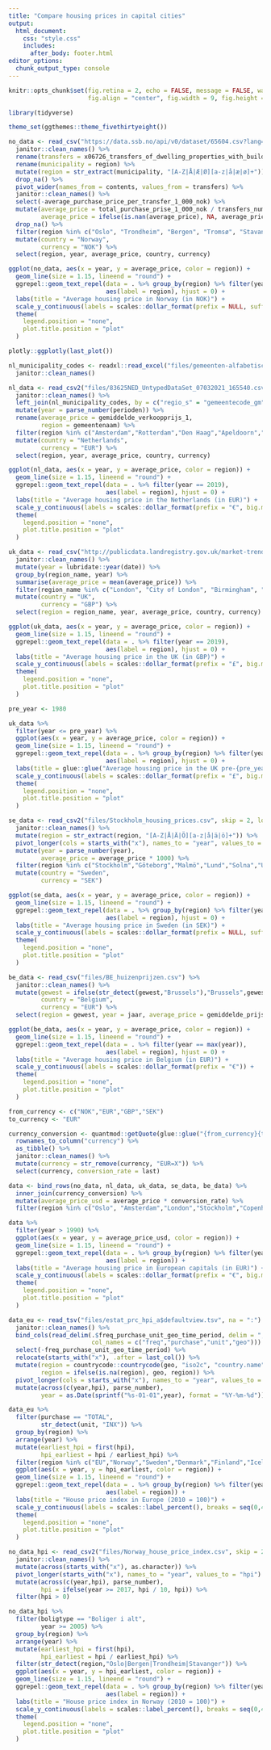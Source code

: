```yaml
---
title: "Compare housing prices in capital cities"
output:
  html_document:
    css: "style.css"
    includes:
      after_body: footer.html
editor_options:
  chunk_output_type: console
---
```


```r
knitr::opts_chunk$set(fig.retina = 2, echo = FALSE, message = FALSE, warning = FALSE, 
                      fig.align = "center", fig.width = 9, fig.height = 6, out.width = "100%")
```

```r
library(tidyverse)

theme_set(ggthemes::theme_fivethirtyeight())
```

```r
no_data <- read_csv("https://data.ssb.no/api/v0/dataset/65604.csv?lang=en", locale = readr::locale(encoding = "latin1"), na = "..") %>% 
  janitor::clean_names() %>% 
  rename(transfers = x06726_transfers_of_dwelling_properties_with_building_free_market_sale_by_region_year_and_contents) %>% 
  rename(municipality = region) %>% 
  mutate(region = str_extract(municipality, "[A-Z|Å|Æ|Ø][a-z|å|æ|ø]+")) %>% 
  drop_na() %>% 
  pivot_wider(names_from = contents, values_from = transfers) %>% 
  janitor::clean_names() %>% 
  select(-average_purchase_price_per_transfer_1_000_nok) %>% 
  mutate(average_price = total_purchase_prise_1_000_nok / transfers_number * 1000,
         average_price = ifelse(is.nan(average_price), NA, average_price)) %>% 
  drop_na() %>% 
  filter(region %in% c("Oslo", "Trondheim", "Bergen", "Tromsø", "Stavanger", "Ålesund", "Bodø", "Kristiansand")) %>% 
  mutate(country = "Norway",
         currency = "NOK") %>% 
  select(region, year, average_price, country, currency)

ggplot(no_data, aes(x = year, y = average_price, color = region)) + 
  geom_line(size = 1.15, lineend = "round") +
  ggrepel::geom_text_repel(data = . %>% group_by(region) %>% filter(year == max(year)),
                           aes(label = region), hjust = 0) + 
  labs(title = "Average housing price in Norway (in NOK)") +
  scale_y_continuous(labels = scales::dollar_format(prefix = NULL, suffix = " kr", big.mark = " ")) +
  theme(
    legend.position = "none",
    plot.title.position = "plot"
  )

plotly::ggplotly(last_plot())
```

```r
nl_municipality_codes <- readxl::read_excel("files/gemeenten-alfabetisch-2021.xlsx") %>% 
  janitor::clean_names()

nl_data <- read_csv2("files/83625NED_UntypedDataSet_07032021_165540.csv") %>% 
  janitor::clean_names() %>% 
  left_join(nl_municipality_codes, by = c("regio_s" = "gemeentecode_gm")) %>% 
  mutate(year = parse_number(perioden)) %>% 
  rename(average_price = gemiddelde_verkoopprijs_1,
         region = gemeentenaam) %>% 
  filter(region %in% c("Amsterdam","Rotterdam","Den Haag","Apeldoorn","Groningen","Maastricht")) %>% 
  mutate(country = "Netherlands",
         currency = "EUR") %>% 
  select(region, year, average_price, country, currency)

ggplot(nl_data, aes(x = year, y = average_price, color = region)) + 
  geom_line(size = 1.15, lineend = "round") +
  ggrepel::geom_text_repel(data = . %>% filter(year == 2019),
                           aes(label = region), hjust = 0) + 
  labs(title = "Average housing price in the Netherlands (in EUR)") +
  scale_y_continuous(labels = scales::dollar_format(prefix = "€", big.mark = " ")) +
  theme(
    legend.position = "none",
    plot.title.position = "plot"
  )
```

```r
uk_data <- read_csv("http://publicdata.landregistry.gov.uk/market-trend-data/house-price-index-data/Average-prices-2020-12.csv?utm_medium=GOV.UK&utm_source=datadownload&utm_campaign=average_price&utm_term=9.30_17_02_21") %>% 
  janitor::clean_names() %>% 
  mutate(year = lubridate::year(date)) %>% 
  group_by(region_name, year) %>% 
  summarise(average_price = mean(average_price)) %>% 
  filter(region_name %in% c("London", "City of London", "Birmingham", "Manchester", "City of Edinburgh", "City of Bristol", "England", "Scotland", "Wales", "Northern Ireland")) %>% 
  mutate(country = "UK",
         currency = "GBP") %>% 
  select(region = region_name, year, average_price, country, currency)

ggplot(uk_data, aes(x = year, y = average_price, color = region)) + 
  geom_line(size = 1.15, lineend = "round") +
  ggrepel::geom_text_repel(data = . %>% filter(year == 2019),
                           aes(label = region), hjust = 0) + 
  labs(title = "Average housing price in the UK (in GBP)") +
  scale_y_continuous(labels = scales::dollar_format(prefix = "£", big.mark = " ")) +
  theme(
    legend.position = "none",
    plot.title.position = "plot"
  )

pre_year <- 1980

uk_data %>% 
  filter(year <= pre_year) %>% 
  ggplot(aes(x = year, y = average_price, color = region)) + 
  geom_line(size = 1.15, lineend = "round") +
  ggrepel::geom_text_repel(data = . %>% group_by(region) %>% filter(year == max(year)),
                           aes(label = region), hjust = 0) + 
  labs(title = glue::glue("Average housing price in the UK pre-{pre_year} (in GBP)")) +
  scale_y_continuous(labels = scales::dollar_format(prefix = "£", big.mark = " ")) +
  theme(
    legend.position = "none",
    plot.title.position = "plot"
  )
```

```r
se_data <- read_csv2("files/Stockholm_housing_prices.csv", skip = 2, locale = readr::locale(encoding = "latin1"), na = "..") %>% 
  janitor::clean_names() %>% 
  mutate(region = str_extract(region, "[A-Z|Å|Ä|Ö][a-z|å|ä|ö]+")) %>% 
  pivot_longer(cols = starts_with("x"), names_to = "year", values_to = "average_price") %>% 
  mutate(year = parse_number(year),
         average_price = average_price * 1000) %>% 
  filter(region %in% c("Stockholm","Göteborg","Malmö","Lund","Solna","Uppsala","Linköping","Helsingborg")) %>%
  mutate(country = "Sweden",
         currency = "SEK")

ggplot(se_data, aes(x = year, y = average_price, color = region)) + 
  geom_line(size = 1.15, lineend = "round") +
  ggrepel::geom_text_repel(data = . %>% group_by(region) %>% filter(year == max(year)),
                           aes(label = region), hjust = 0) + 
  labs(title = "Average housing price in Sweden (in SEK)") +
  scale_y_continuous(labels = scales::dollar_format(prefix = NULL, suffix = " kr", big.mark = " ")) +
  theme(
    legend.position = "none",
    plot.title.position = "plot"
  )
```

```r
be_data <- read_csv("files/BE_huizenprijzen.csv") %>% 
  janitor::clean_names() %>% 
  mutate(gewest = ifelse(str_detect(gewest,"Brussels"),"Brussels",gewest),
         country = "Belgium",
         currency = "EUR") %>% 
  select(region = gewest, year = jaar, average_price = gemiddelde_prijs_per_gebouw, country, currency)

ggplot(be_data, aes(x = year, y = average_price, color = region)) + 
  geom_line(size = 1.15, lineend = "round") +
  ggrepel::geom_text_repel(data = . %>% filter(year == max(year)),
                           aes(label = region), hjust = 0) + 
  labs(title = "Average housing price in Belgium (in EUR)") +
  scale_y_continuous(labels = scales::dollar_format(prefix = "€")) +
  theme(
    legend.position = "none",
    plot.title.position = "plot"
  )
```


```r
from_currency <- c("NOK","EUR","GBP","SEK")
to_currency <- "EUR"

currency_conversion <- quantmod::getQuote(glue::glue("{from_currency}{to_currency}=X")) %>% 
  rownames_to_column("currency") %>% 
  as_tibble() %>% 
  janitor::clean_names() %>% 
  mutate(currency = str_remove(currency, "EUR=X")) %>% 
  select(currency, conversion_rate = last)
```


```r
data <- bind_rows(no_data, nl_data, uk_data, se_data, be_data) %>% 
  inner_join(currency_conversion) %>% 
  mutate(average_price_usd = average_price * conversion_rate) %>% 
  filter(region %in% c("Oslo", "Amsterdam","London","Stockholm","Copenhagen","Brussels"))

data %>% 
  filter(year > 1990) %>% 
  ggplot(aes(x = year, y = average_price_usd, color = region)) + 
  geom_line(size = 1.15, lineend = "round") +
  ggrepel::geom_text_repel(data = . %>% group_by(region) %>% filter(year == max(year)),
                           aes(label = region)) +
  labs(title = "Average housing price in European capitals (in EUR)") +
  scale_y_continuous(labels = scales::dollar_format(prefix = "€", big.mark = " ")) + 
  theme(
    legend.position = "none",
    plot.title.position = "plot"
  )
```

```r
data_eu <- read_tsv("files/estat_prc_hpi_a$defaultview.tsv", na = ":") %>%
  janitor::clean_names() %>% 
  bind_cols(read_delim(.$freq_purchase_unit_geo_time_period, delim = ",", 
                       col_names = c("freq","purchase","unit","geo"))) %>% 
  select(-freq_purchase_unit_geo_time_period) %>% 
  relocate(starts_with("x"), .after = last_col()) %>% 
  mutate(region = countrycode::countrycode(geo, "iso2c", "country.name"),
         region = ifelse(is.na(region), geo, region)) %>%
  pivot_longer(cols = starts_with("x"), names_to = "year", values_to = "hpi") %>% 
  mutate(across(c(year,hpi), parse_number),
         year = as.Date(sprintf("%s-01-01",year), format = "%Y-%m-%d"))

data_eu %>% 
  filter(purchase == "TOTAL",
         str_detect(unit, "INX")) %>% 
  group_by(region) %>% 
  arrange(year) %>% 
  mutate(earliest_hpi = first(hpi),
         hpi_earliest = hpi / earliest_hpi) %>% 
  filter(region %in% c("EU","Norway","Sweden","Denmark","Finland","Iceland","Netherlands","UK","Germany","France","Spain","Portugal","Italy")) %>% 
  ggplot(aes(x = year, y = hpi_earliest, color = region)) + 
  geom_line(size = 1.15, lineend = "round") +
  ggrepel::geom_text_repel(data = . %>% group_by(region) %>% filter(year == max(year)),
                           aes(label = region)) +
  labs(title = "House price index in Europe (2010 = 100)") +
  scale_y_continuous(labels = scales::label_percent(), breaks = seq(0,4,0.25)) +
  theme(
    legend.position = "none",
    plot.title.position = "plot"
  )
```

```r
no_data_hpi <- read_csv2("files/Norway_house_price_index.csv", skip = 2, locale = readr::locale(encoding = "latin1"), na = "..") %>% 
  janitor::clean_names() %>% 
  mutate(across(starts_with("x"), as.character)) %>% 
  pivot_longer(starts_with("x"), names_to = "year", values_to = "hpi") %>% 
  mutate(across(c(year,hpi), parse_number),
         hpi = ifelse(year >= 2017, hpi / 10, hpi)) %>% 
  filter(hpi > 0)

no_data_hpi %>% 
  filter(boligtype == "Boliger i alt",
         year >= 2005) %>% 
  group_by(region) %>% 
  arrange(year) %>% 
  mutate(earliest_hpi = first(hpi),
         hpi_earliest = hpi / earliest_hpi) %>% 
  filter(str_detect(region,"Oslo|Bergen|Trondheim|Stavanger")) %>% 
  ggplot(aes(x = year, y = hpi_earliest, color = region)) + 
  geom_line(size = 1.15, lineend = "round") +
  ggrepel::geom_text_repel(data = . %>% group_by(region) %>% filter(year == max(year)),
                           aes(label = region)) +
  labs(title = "House price index in Norway (2010 = 100)") +
  scale_y_continuous(labels = scales::label_percent(), breaks = seq(0,4,0.25)) +
  theme(
    legend.position = "none",
    plot.title.position = "plot"
  )
```

